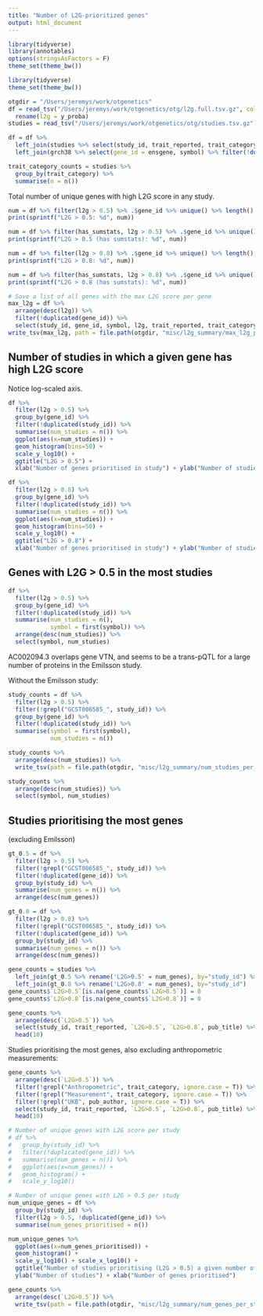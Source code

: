 ```yaml
---
title: "Number of L2G-prioritized genes"
output: html_document
---
```



```r
library(tidyverse)
library(annotables)
options(stringsAsFactors = F)
theme_set(theme_bw())

library(tidyverse)
theme_set(theme_bw())

otgdir = "/Users/jeremys/work/otgenetics"
df = read_tsv("/Users/jeremys/work/otgenetics/otg/l2g.full.tsv.gz", col_types = cols_only(study_id = "c", gene_id = "c", y_proba = "d")) %>%
  rename(l2g = y_proba)
studies = read_tsv("/Users/jeremys/work/otgenetics/otg/studies.tsv.gz")

df = df %>%
  left_join(studies %>% select(study_id, trait_reported, trait_category, has_sumstats)) %>%
  left_join(grch38 %>% select(gene_id = ensgene, symbol) %>% filter(!duplicated(gene_id)))

trait_category_counts = studies %>%
  group_by(trait_category) %>%
  summarise(n = n())
```

Total number of unique genes with high L2G score in any study.

```r
num = df %>% filter(l2g > 0.5) %>% .$gene_id %>% unique() %>% length()
print(sprintf("L2G > 0.5: %d", num))

num = df %>% filter(has_sumstats, l2g > 0.5) %>% .$gene_id %>% unique() %>% length()
print(sprintf("L2G > 0.5 (has sumstats): %d", num))

num = df %>% filter(l2g > 0.8) %>% .$gene_id %>% unique() %>% length()
print(sprintf("L2G > 0.8: %d", num))

num = df %>% filter(has_sumstats, l2g > 0.8) %>% .$gene_id %>% unique() %>% length()
print(sprintf("L2G > 0.8 (has sumstats): %d", num))

```

```r
# Save a list of all genes with the max L2G score per gene
max_l2g = df %>%
  arrange(desc(l2g)) %>%
  filter(!duplicated(gene_id)) %>%
  select(study_id, gene_id, symbol, l2g, trait_reported, trait_category)
write_tsv(max_l2g, path = file.path(otgdir, "misc/l2g_summary/max_l2g_per_gene.tsv"), na = "")
```

## Number of studies in which a given gene has high L2G score
Notice log-scaled axis.

```r
df %>%
  filter(l2g > 0.5) %>%
  group_by(gene_id) %>%
  filter(!duplicated(study_id)) %>%
  summarise(num_studies = n()) %>%
  ggplot(aes(x=num_studies)) +
  geom_histogram(bins=50) +
  scale_y_log10() +
  ggtitle("L2G > 0.5") +
  xlab("Number of genes prioritised in study") + ylab("Number of studies")
```

```r
df %>%
  filter(l2g > 0.8) %>%
  group_by(gene_id) %>%
  filter(!duplicated(study_id)) %>%
  summarise(num_studies = n()) %>%
  ggplot(aes(x=num_studies)) +
  geom_histogram(bins=50) +
  scale_y_log10() +
  ggtitle("L2G > 0.8") +
  xlab("Number of genes prioritised in study") + ylab("Number of studies")
```

## Genes with L2G > 0.5 in the most studies

```r
df %>%
  filter(l2g > 0.5) %>%
  group_by(gene_id) %>%
  filter(!duplicated(study_id)) %>%
  summarise(num_studies = n(),
            symbol = first(symbol)) %>%
  arrange(desc(num_studies)) %>%
  select(symbol, num_studies)
```

AC002094.3 overlaps gene VTN, and seems to be a trans-pQTL for a large number of proteins in the Emilsson study.

Without the Emilsson study:

```r
study_counts = df %>%
  filter(l2g > 0.5) %>%
  filter(!grepl("GCST006585_", study_id)) %>%
  group_by(gene_id) %>%
  filter(!duplicated(study_id)) %>%
  summarise(symbol = first(symbol),
            num_studies = n())

study_counts %>%
  arrange(desc(num_studies)) %>%
  write_tsv(path = file.path(otgdir, "misc/l2g_summary/num_studies_per_gene_l2g_gt_0.5.tsv"), na = "")

study_counts %>%
  arrange(desc(num_studies)) %>%
  select(symbol, num_studies)
```

## Studies prioritising the most genes
(excluding Emilsson)

```r
gt_0.5 = df %>%
  filter(l2g > 0.5) %>%
  filter(!grepl("GCST006585_", study_id)) %>%
  filter(!duplicated(gene_id)) %>%
  group_by(study_id) %>%
  summarise(num_genes = n()) %>%
  arrange(desc(num_genes))

gt_0.8 = df %>%
  filter(l2g > 0.8) %>%
  filter(!grepl("GCST006585_", study_id)) %>%
  filter(!duplicated(gene_id)) %>%
  group_by(study_id) %>%
  summarise(num_genes = n()) %>%
  arrange(desc(num_genes))

gene_counts = studies %>%
  left_join(gt_0.5 %>% rename('L2G>0.5' = num_genes), by="study_id") %>%
  left_join(gt_0.8 %>% rename('L2G>0.8' = num_genes), by="study_id")
gene_counts$`L2G>0.5`[is.na(gene_counts$`L2G>0.5`)] = 0
gene_counts$`L2G>0.8`[is.na(gene_counts$`L2G>0.8`)] = 0

gene_counts %>%
  arrange(desc(`L2G>0.5`)) %>%
  select(study_id, trait_reported, `L2G>0.5`, `L2G>0.8`, pub_title) %>%
  head(10)
```

Studies prioritising the most genes, also excluding anthropometric measurements:

```r
gene_counts %>%
  arrange(desc(`L2G>0.5`)) %>%
  filter(!grepl("Anthropometric", trait_category, ignore.case = T)) %>%
  filter(!grepl("Measurement", trait_category, ignore.case = T)) %>%
  filter(!grepl("UKB", pub_author, ignore.case = T)) %>%
  select(study_id, trait_reported, `L2G>0.5`, `L2G>0.8`, pub_title) %>%
  head(10)

```


```r

# Number of unique genes with L2G score per study
# df %>%
#   group_by(study_id) %>%
#   filter(!duplicated(gene_id)) %>%
#   summarise(num_genes = n()) %>%
#   ggplot(aes(x=num_genes)) +
#   geom_histogram() +
#   scale_y_log10()

# Number of unique genes with L2G > 0.5 per study
num_unique_genes = df %>%
  group_by(study_id) %>%
  filter(l2g > 0.5, !duplicated(gene_id)) %>%
  summarise(num_genes_prioritised = n())

num_unique_genes %>%
  ggplot(aes(x=num_genes_prioritised)) +
  geom_histogram() +
  scale_y_log10() + scale_x_log10() +
  ggtitle("Number of studies prioritising (L2G > 0.5) a given number of genes") +
  ylab("Number of studies") + xlab("Number of genes prioritised")

gene_counts %>%
  arrange(desc(`L2G>0.5`)) %>%
  write_tsv(path = file.path(otgdir, "misc/l2g_summary/num_genes_per_study_l2g_gt_0.5.tsv"), na = "")
```

